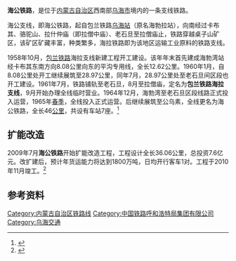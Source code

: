 {{Infobox rail system-route
|box_width=
|rail_name=海公铁路
|other_name=
|banner_color=
|image=
|imagesize=
|caption=
|system_map=
|mapimage_width=
|map_bgcolor=
|code_name=
|locale={{PRC}}
|service_type=客货两用
|network=
|begin_operation=
|end_operation=
|operation_note=
|system_length=
|length_in_operation=46 km
|total_length=
|line_title=
|lines=
|stations=
|route_title=
|main_route=
|secondary_route=
|branch_route=
|standard=
|main_stations=[[乌海站|乌海站]]、[[公乌素站|公乌素站]]
|ridership=
|fleet_size=
|max_speed=
|track_gauge=1435毫米（[[标准轨|标准轨]]）
|min_radius=
|max_grade=
|block_signal=
|electrified=
|engine=
|depot=
|operator=
|route_map={{bs-map|inline=1|map=
CONTg~~ ~~ ~~ ~~{{RoutemapRoute|Licon=u|[[包兰铁路|包兰铁路]]往[[包头站|包头]]方向}}
HST~~ ~~[[乌海站|乌海站]]
CONTgq\ABZgr\~~ ~~ ~~ ~~{{RoutemapRoute|Licon=l|[[包兰铁路|包兰铁路]]往[[兰州站|兰州]]方向}}
HST~~ ~~[[卡布其站|卡布其站]]
HST~~ ~~[[什尼卡汉站|什尼卡汉站]]
HST~~ ~~[[拉僧中庙站|拉僧中庙站]]
HST~~ ~~[[老石旦站|老石旦站]]
HST~~ ~~[[拉僧庙站|拉僧庙站]]
HST~~ ~~[[公乌素站|公乌素站]]
ENDEe~~ ~~ ~~铁路尽头
}}
}}
'''海公铁路'''，是位于[[内蒙古自治区|内蒙古自治区]]西南部[[乌海市|乌海市]]境内的一条支线铁路。

海公支线，即海公铁路，起自包兰铁路[[乌海站|乌海站]]（原名海勃拉站），向南经过卡布其、骆驼山、拉什仲庙（即拉僧中庙）、老石旦至拉僧庙止，铁路穿越桌子山矿区，该矿区矿藏丰富，种类繁多，海拉铁路即为该地区运输工业原料的铁路支线。

1958年10月，[[包兰铁路|包兰铁路]]海拉支线新建工程开工建设。该年年末首先建成海勃湾站经卡布其东南方向8.08公里向东的平沟专用线，全长12.62公里。1960年1月，自8.08公里处开工继续展筑至28.97公里，同年7月，28.97公里处至老石旦间区段也开工建设。1961年7月，铁路铺轨至老石旦，8月至拉僧庙，定名为'''包兰铁路海拉支线'''，9月开始办理全线临时营业。1964年12月，海勃湾至老石旦区段线路正式投入运营，1965年[[春季|春季]]，全线投入正式运营。后继续展筑至公乌素，全线更名为海公铁路，全长46[[公里|公里]]，共设有车站7座。<ref>
{{cite book|author=马千里、王开济著|title=《中国铁路建筑编年简史（1881-1981）》|location=北京|publisher=中国铁道出版社|year=1983}}
</ref>
==扩能改造==
2009年7月'''海公铁路'''开始扩能改造工程，工程设计全长36.06公里，总投资7.6亿元。改扩建后，预计年货运能力将达到1800万吨，日均开行客车1对。工程于2010年11月竣工。<ref>
{{cite web
 |language        = zh-hans
 |url             = http://www.wuhai.gov.cn/inforead/readnews.php?sdb=&class=%D7%DB%BA%CF%D0%C5%CF%A2&subclass=%BD%F1%C8%D5%CE%DA%BA%A3&id=677315
 |accessdate      = 2010-11-02
 |publicationdate = 2010-11-02
 |title           = 海公铁路扩能改造工程竣工开通
}}{{dead link|date=2018年3月 |bot=InternetArchiveBot |fix-attempted=yes }}</ref>
==参考资料==
{{Reflist}}
{{海公铁路}}
{{中国铁路}}

[[Category:内蒙古自治区铁路线|Category:内蒙古自治区铁路线]]
[[Category:中国铁路呼和浩特局集团有限公司|Category:中国铁路呼和浩特局集团有限公司]]
[[Category:乌海交通|Category:乌海交通]]